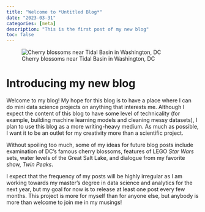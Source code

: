 ```yaml
---
title: "Welcome to *Untitled Blog*"
date: "2023-03-31"
categories: [meta]
description: "This is the first post of my new blog"
toc: false
---
```


![Cherry blossoms near Tidal Basin in Washington, DC](cherry_blossoms.png)

# Introducing my new blog
Welcome to my blog! My hope for this blog is to have a place where I can do mini data science projects on anything that interests me. Although I expect the content of this blog to have some level of technicality (for example, building machine learning models and cleaning messy datasets), I plan to use this blog as a more writing-heavy medium. As much as possible, I want it to be an outlet for my creativity more than a scientific project.

Without spoiling too much, some of my ideas for future blog posts include examination of DC's famous cherry blossoms, features of LEGO *Star Wars* sets, water levels of the Great Salt Lake, and dialogue from my favorite show, *Twin Peaks*.

I expect that the frequency of my posts will be highly irregular as I am working towards my master's degree in data science and analytics for the next year, but my goal for now is to release at least one post every few months. This project is more for myself than for anyone else, but anybody is more than welcome to join me in my musings!


